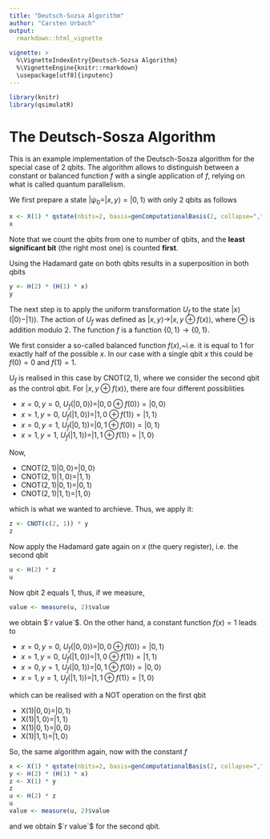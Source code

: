 ```yaml
---
title: "Deutsch-Sozsa Algorithm"
author: "Carsten Urbach"
output:
  rmarkdown::html_vignette
    
vignette: >
  %\VignetteIndexEntry{Deutsch-Sozsa Algorithm}
  %\VignetteEngine{knitr::rmarkdown}
  \usepackage[utf8]{inputenc}
---
```


```r
library(knitr)
library(qsimulatR)
```

# The Deutsch-Sosza Algorithm

This is an example implementation of the Deutsch-Sosza algorithm for
the special case of $2$ qbits. The algorithm allows to distinguish
between a constant or balanced function $f$ with a single application
of $f$, relying on what is called quantum parallelism.

We first prepare a state $|\psi_0 = |x, y\rangle = |0, 1\rangle$ with only 2
qbits as follows

```r
x <- X(1) * qstate(nbits=2, basis=genComputationalBasis(2, collapse=","))
x
```

Note that we count the qbits from one to number of qbits, and the **least
significant bit** (the right most one) is counted **first**. 

Using the Hadamard gate on both qbits results in a superposition in both qbits

```r
y <- H(2) * (H(1) * x)
y
```

The next step is to apply the uniform transformation $U_f$ to the
state $|x\rangle(|0\rangle - |1\rangle)$. The action of $U_f$ was
defined as $|x,y\rangle \to |x, y\oplus f(x)\rangle$, where $\oplus$
is addition modulo $2$. The function $f$ is a function
$\{0,1\}\to\{0,1\}$. 

We first consider a so-called balanced function $f(x)$,~i.e. it is equal to
$1$ for exactly half of the possible $x$. In our case with a single
qbit $x$ this could be $f(0)=0$ and $f(1) = 1$. 

$U_f$ is realised in this case by CNOT$(2,1)$, where we consider the
second qbit as the control qbit. For $|x, y\oplus f(x)\rangle$, there
are four different possiblities

* $x=0, y=0$, $U_f(|0,0\rangle) = |0, 0\oplus f(0)\rangle = |0, 0\rangle$
* $x=1, y=0$, $U_f(|1,0\rangle) = |1, 0\oplus f(1)\rangle = |1, 1\rangle$
* $x=0, y=1$, $U_f(|0,1\rangle) = |0, 1\oplus f(0)\rangle = |0, 1\rangle$
* $x=1, y=1$, $U_f(|1,1\rangle) = |1, 1\oplus f(1)\rangle = |1, 0\rangle$

Now, 

* CNOT$(2,1)|0,0\rangle = |0,0\rangle$
* CNOT$(2,1)|1,0\rangle = |1,1\rangle$
* CNOT$(2,1)|0,1\rangle = |0,1\rangle$
* CNOT$(2,1)|1,1\rangle = |1,0\rangle$

which is what we wanted to archieve. Thus, we apply it:

```r
z <- CNOT(c(2, 1)) * y
z
```

Now apply the Hadamard gate again on $x$ (the query register),
i.e. the second qbit 

```r
u <- H(2) * z
u
```

Now qbit $2$ equals $1$, thus, if we measure, 

```r
value <- measure(u, 2)$value
```

we obtain $`r value`$. On the other hand, a constant function
$f(x) = 1$ leads to

* $x=0, y=0$, $U_f(|0,0\rangle) = |0, 0\oplus f(0)\rangle = |0, 1\rangle$
* $x=1, y=0$, $U_f(|1,0\rangle) = |1, 0\oplus f(1)\rangle = |1, 1\rangle$
* $x=0, y=1$, $U_f(|0,1\rangle) = |0, 1\oplus f(0)\rangle = |0, 0\rangle$
* $x=1, y=1$, $U_f(|1,1\rangle) = |1, 1\oplus f(1)\rangle = |1, 0\rangle$

which can be realised with a NOT operation on the first qbit

* X$(1)|0,0\rangle = |0,1\rangle$
* X$(1)|1,0\rangle = |1,1\rangle$
* X$(1)|0,1\rangle = |0,0\rangle$
* X$(1)|1,1\rangle = |1,0\rangle$

So, the same algorithm again, now with the constant $f$

```r
x <- X(1) * qstate(nbits=2, basis=genComputationalBasis(2, collapse=","))
y <- H(2) * (H(1) * x)
z <- X(1) * y
z
u <- H(2) * z
u
value <- measure(u, 2)$value
```

and we obtain $`r value`$ for the second qbit.

